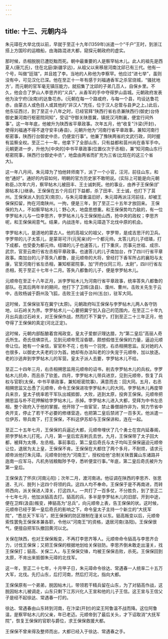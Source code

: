 ```yaml
---
---
---
```

title: 十三、元朝内斗
---



朱元璋在大举北伐以前，早就于至正十九年(1359年)派遣一个“千户”王时，到浙江搭上方国珍的运粮船，由海路混进大都，窥探元朝政府的虚实。

那时候，丞相脱脱已遭贬黜而死。朝中最重要的人是察罕帖木儿。此人的祖先是西夏人(唐兀氏)，住在北庭(新疆孚远)，从祖父以来移居河南沈邱已有三代。他有一个号，叫做“廷瑞”，并且姓了李。当地的人称他为李察罕。他应过“进七举”，虽则没有中，可见汉化已深。他在至正十一年有感于刘福通香军之杀官烧城，“骚扰地方’，而元朝的官军毫无镇压能力，就招集了沈邱的子弟几百人，自保乡里。不久，他会合了罗山人李思齐的“义兵”，从香军的手中夺得罗山县城。元朝政府发表他为汝宁府(汝南)的达鲁花赤。(元朝在每一个路或府，与每一个县，均设达鲁花赤，由蒙古人或色目人或其他的“非汉人”充任，位于汉人总管与县尹之上。)此后，他东征西讨，到了至正十八年之时，已经官拜“陕西行省右丞兼陕西行(御史)台侍御史兼河南行枢密院同知”，受诏“守御关陕晋冀，镇抚汉沔荆襄，便宜行间外事”。这一年年底，他被升为陕西省平章政事。次年五月，他“收复”汴梁(开封)，使得刘福通不得不退守安丰(寿县)，元朝升他为“河南行省平章政事，兼知河南行枢密事，陕西行台御史中丞，仍便宜行事”。他兼了豫陕两省的文武行政，同时握有监察全权。至正二十一年，他拿下了全部山东，只有益都和莒州尚在香军手中。元朝更进一步，升他为[中央的]中书平章政事(位置仪次于丞相)，兼“知河南山东行枢密院事，陕西行台御史中丞”，地盘由两省而扩充为三省(比现在的这三个省大)。

这一年八月间，朱元璋为了怕他转师南下，派了一个小官，汪河，前往山东，和他“通好”。通好的内容如何，明朝的官方历史家不敢明说。(实际上可能是向元朝称臣。)次年六月，察罕帖木儿被田丰、王士诚刺死。他的事业，由养子王保保(扩廓帖本儿)继承。王保保在五个月后打下益都，杀了田丰、王士诚，也打下了莒州。王保保派人到应天(南京)，与朱元璋重温旧好，朱元璋再派汪河前往，却被王保保扣留，拘在河南陕州。一拘，便是三年，到了至正二十五年才放回来。 王保保的为人，不如察罕帖木儿：野心大，地盘思想重。和王保保势均力敌的，有一位孛罗帖木儿与一位李思齐，孛罗帖木儿与王保保抢山西，抢中央的政权；李思齐呢，和王保保闹意气。结果，内战连年，给朱元璋造下北伐中原的机会。

孛罗帖木儿，是道地的蒙古人。他的高祖父的祖父，孛罗带，是成吉思汗的卫兵。孛罗带的儿子太答儿，是蒙哥可汗(元宪亲)的一个都元帅。太答儿的儿子纽璘，打下成都，也受委为都元帅。纽璘的儿子也速答儿，打下重庆，历事元世祖、成宗、武宗，官至云南行省左丞相平章政事。也速答儿的儿子南加台，作了四川行省平章政事。南加台的儿子答失八都鲁，是元顺帝的大将，曾经打下香军所占的襄阳与太康，官至河南行省左丞相，兼知枢密院事，加“开府仪同三司，太尉”，四川行省左丞相，死于至正十七年十二月。答失八都鲁的儿子，便是孛罗帖木儿。

元顺帝在至正十八年正月，派孛罗帖木儿为河南行省平章政事，统率答失八都鲁的部队。在其后两年半的期间，他打下了卫辉(汲县)、濮州、曹州，击败关先生于云中，击败杨诚于蔚州及飞狐，击败王士诚于台州(五台)，驻军大同。

这时候，王保保驻军在冀宁(太原)。元朝政府叫王保保与孛罗帖木儿两人各守防地，以石岭关为界。孛罗帖术儿一心要把冀宁划入自己的范围内，在至正二十年九月出兵逾过石岭关，对王保保作战，然而打不下冀宁。打到至正二十三年正月，他夺得了王保保的真定(河北正定)。

这时候，元朝内部酝酿着宫闱政变。皇太子爱猷识理达腊，为“第二皇后”高丽人奇氏所生。奇氏信佛崇孔，见到元顺帝荒淫昏聩，颇想假借王保保的力量，逼迫元顺帝让位。她有一个亲信，宦官朴不花；也有一个羽党，右丞相搠思监。反对她的人也很多，以御史大夫老的沙为首。她却有办法叫老的沙失宠于元顺帝，加以放逐。老的沙逃奔到孛罗帖木儿的军营。皇太子派人去要，孛罗帖木儿不给。

至正二十四年三月，右丞相搠思监用元顺帝的诏书，削去孛罗帖木儿的兵权。孛罗帖木儿抗命，而且杀了钦差。四月，孛罗帖木儿带兵进京，见到元顺帝，恢复了兵权与官职(太保，中书平章政事，兼知枢密院事)，满意而去：回大同。五月，右丞相搠思监又怂恿了元顺帝，命令王保保进攻孛罗帖木儿的大同。孛罗帖木儿再度带兵来京，皇太子统率若干军队出城抵御，大败，逃到太原，投奔王保保。元顺帝把搠思监与朴不花押解给孛罗帖木儿，杀掉。孛罗帖木儿进入大都，受拜为中书左丞相，整个政府入于他的掌握。他开除了一些宦官，禁止番僧胡作非为，努力节省中央开支，停止了若干不必要的修缮营造，也把第二皇后禁闭了一百多天。他派遣一位伊苏，带兵南下，打王保保，不料这伊苏却与王保保讲和，连在一起。

至正二十五年七月，王保保的兵逼近大都，元顺帝埋伏了几个勇士在宫内延春阁，把孛罗帖木儿打死。八月，第一皇后宏吉剌氏去世。九月，王保保带了太子回大都，被拜为太傅，左丞相。事前事后，第二皇后奇氏与太子均叫王保保逼迫元顺帝让位，退居为太上皇，王保保不肯。王保保在大都住了两个多月，不耐烦，请求元顺帝派他打朱元璋。元顺帝封他为“河南王”，授权给他“总制关陕晋冀山东诸路并迤南一应军马，凡机务钱粮黜陟予夺，悉听便宜行事。”年底，第二皇后奇氏被升为第一皇后。

王保保去了怀庆(河南沁阳)；次年二月，渡河南进。他征调在陕西的李思齐、张思道、孔兴、脱列卜这四个将领的兵。这四人均不奉命。王保保于是不再南进，而转师西向，派关保进人漳关，打这四人。一共打了一百多仗，不分胜负，到了至正二十七年七月，他加派貊高去打。貊高的兵，多半是孛罗帖木儿的旧部，开到中途，便在卫辉(汲县)叛变，捧貊高为“总兵”，向元顺帝上表，告王保保的状。这时候，元顺帝已经于第一皇后奇氏的影响之下，命令皇太子主持一个新立的“大抚军院”，“悉总天下军马”，把王保保的防区限制在潼关以东。貊高叛变以后，元顺帝索性罢免王保保本兼各职，令他以“河南王”的资格，退居河南(洛阳)。王保保很气，便擅自把军队撤回黄河以北。

关保在陕西，也对王保保叛变，不再打李思齐等人。元顺帝命令貊高与李思齐合力，讨伐王保保；又把王保保的根据地划给关保驻防。李思齐倒未敢走出潼关，找王保保打；貊高、关保二人，与王保保交锋，均被王保保击败，杀死。王保保回到太原，不肯出来抵御朱元璋的北伐军。

这一年，至正二十七年，十月甲子日，朱元璋命令徐达、常遇春一人统率二十五万大军，北伐。先打山东，后打河南，然后打河北，指向大都。

王保保原有一个弟弟，脱因帖木儿，带领若干精兵留在山东，为了对貊高作战，这脱因帖木儿被调走，山东只剩下江苏兴化人王宣和他的儿子王信。这王宣与王信父子是经不起徐达、常遇春一打的。

徐达、常遇春由山东转到河南，在汴梁(开封)的梁王阿鲁温不战而降。这位阿鲁温，是察罕帖木儿的父亲，年已老迈。元顺帝到了最后关头，才下诏取消“大抚军院”，恢复王保保的官职与爵位，求王保保救援大都。

王保保不曾来得及整师而出，大都已经入于徐达、常遇春之手。